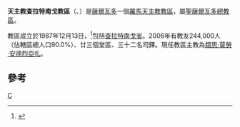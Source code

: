 {{Infobox Roman Catholic diocese
|Roman Catholic Diocese of = 天主教查拉特南戈教區
|Latin name of diocese = Dioecesis Chalatenangensis

|image = El Salvador - Diocesi di Chalatenango.jpg
|caption =教區範圍
|location = [[薩爾瓦多|薩爾瓦多]]
|territory = 查拉特南戈省
|population = 244,000

|rite = 拉丁禮
|patron = 
|province = 聖薩爾瓦多
|established = 1987年
|cathedral = 聖約翰洗者主教座堂
|co-cathedral =
|leadership = 主教
|website =
|教宗 =
|metropolitan =
|ordinary =類思·莫勞·安德烈亞扎
|coadjutor bishop =
|auxiliary = 
}}

'''天主教查拉特南戈教區'''（{{lang-la|Dioecesis Chalatenangensis}}、{{lang-es|Diócesis de Chalatenango}}）是[[薩爾瓦多|薩爾瓦多]]一個[[羅馬天主教|羅馬天主教]][[教區|教區]]，屬[[天主教聖薩爾瓦多總教區|聖薩爾瓦多總教區]]。

教區成立於1987年12月13日，<ref>{{Cite web |url=http://www.vatican.va/holy_father/john_paul_ii/apost_constitutions/documents/hf_jp-ii_apc_19871213_chalatenangensis_lt.html |title=成立教區的宗座憲令 |access-date=2014-04-02 |archive-date=2014-05-17 |archive-url=https://web.archive.org/web/20140517000113/http://www.vatican.va/holy_father/john_paul_ii/apost_constitutions/documents/hf_jp-ii_apc_19871213_chalatenangensis_lt.html |dead-url=no }}</ref>包括[[查拉特南戈省|查拉特南戈省]]。2006年有教友244,000人（佔轄區總人口90.0%）、廿三個堂區、三十二名司鐸。現任教區主教為[[類思·莫勞·安德烈亞扎|類思·莫勞·安德烈亞扎]]。

==參考==
{{reflist}}
{{薩爾瓦多天主教教區}}
[[Category:薩爾瓦多天主教教區|C]]